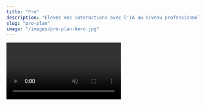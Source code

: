 ```yaml
---
title: "Pro"
description: "Élevez vos interactions avec l'IA au niveau professionnel avec RAG avancé et solutions multimodales"
slug: "pro-plan"
image: "/images/pro-plan-hero.jpg"
---
```


<Frame caption="Votre IA alimentée par vos propres documents">
  <video
    controls
    autoPlay
    muted
    loop
    playsInline
    className="w-full aspect-video rounded-xl"
    src="https://pub-527a5896fbca4bc49bfa3f31bec50ab5.r2.dev/demo_rag_4k.mp4"
  />
</Frame>
# Forfait Pro : L'IA Boosté par le RAG 🚀

Avec le **Forfait Pro**, transformez votre entreprise grâce à des fonctionnalités IA de pointe : le **RAG avancé** pour des réponses contextuelles basées sur vos documents, et les **solutions multimodales** pour analyser texte, image et audio simultanément. Adapté aux besoins métier complexes, ce forfait offre une intelligence artificielle professionnelle qui booste votre productivité et votre prise de décision.

---

## Fonctionnalités Clés du Forfait Pro

<CardGroup cols={3}>
  <Card title="RAG Avancé" icon="search">
    Recherche et Génération Augmentée : Exploitez votre base de connaissances interne pour des réponses précises, personnalisées et sécurisées.
  </Card>
  <Card title="Analyse Multimodale" icon="eye">
    Traitez simultanément texte, images et audio pour des insights complets, adaptés à vos workflows métier complexes.
  </Card>
  <Card title="Support Prioritaire" icon="headphones">
    Assistance technique dédiée et formation personnalisée pour maximiser l'adoption de l'IA dans votre entreprise.
  </Card>
</CardGroup>

---

## 📋 Processus d'Implémentation

<Steps>
  <Step title="Audit de vos besoins">
    Analyse de vos documents et processus pour identifier les cas d'usage optimaux du RAG et de l'analyse multimodale.
    <Check>Évaluation de la volumétrie de données et des intégrations nécessaires.</Check>
  </Step>
  <Step title="Configuration du RAG">
    Indexation de votre base de connaissances avec vectorisation avancée pour une recherche intelligente.
    <Check>Mise en place de métadonnées pour optimiser la pertinence des réponses.</Check>
  </Step>
  <Step title="Activation Multimodale">
    Intégration des capacités d'analyse texte-image-audio pour des interactions riches.
    <Warning>Assurez-vous de la conformité RGPD pour les données multimédias.</Warning>
  </Step>
  <Step title="Formation et Déploiement">
    Accompagnement de vos équipes et mise en production avec monitoring continu.
  </Step>
</Steps>

---

## 🛠️ Technologies Avancées

<AccordionGroup>
  <Accordion title="Moteurs RAG">
    - **Pinecone/Chroma** : Indexation vectorielle haute performance
    - **LlamaIndex** : Framework de recherche documentaire
    - **Embeddings OpenAI** : Vectorisation sémantique avancée
  </Accordion>
  <Accordion title="Capacités Multimodales">
    - **CLIP** : Compréhension image-texte
    - **Whisper** : Transcription audio professionnelle
    - **Vision Transformers** : Analyse d'images de pointe
  </Accordion>
  <Accordion title="Infrastructure">
    - **Cloudflare Workers AI** : Traitement ultra-rapide
    - **APIs RESTful** : Intégration transparente
    - **Sécurité entreprise** : Chiffrement end-to-end
  </Accordion>
</AccordionGroup>

---

## 📊 Avantages Quantifiés

<CardGroup cols={2}>
  <Card title="Précision Accrue" icon="target">
    **+70% de précision** vs solutions standard grâce au RAG personnalisé
  </Card>
  <Card title="Efficacité Opérationnelle" icon="zap">
    **-50% de temps** passé sur les tâches répétitives
  </Card>
  <Card title="ROI Business" icon="chart-line">
    **Retour sur investissement** en moins de 6 mois
  </Card>
  <Card title="Sécurité Renforcée" icon="shield">
    **Données maîtrisées** : Tout reste sur vos serveurs
  </Card>
</CardGroup>

---

<Update label="Passez au Pro" description="Prêt à révolutionner votre entreprise avec l'IA avancée ?">
  Le Forfait Pro n'est pas qu'un outil, c'est un partenaire stratégique. Découvrez comment le RAG avancé et les solutions multimodales peuvent transformer vos opérations et donner à votre entreprise un avantage concurrentiel décisif.

  <video controls className="w-full aspect-video rounded-xl" src="https://pub-527a5896fbca4bc49bfa3f31bec50ab5.r2.dev/pro-demo.mp4" alt="Démonstration du Forfait Pro"></video>
</Update>
